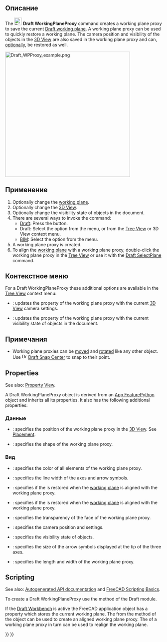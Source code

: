 <languages/>

{{Docnav/ru
|[[Draft_ToggleDisplayMode/ru|ToggleDisplayMode]]
|[[Draft_ApplyStyle/ru|ApplyStyle]]
|[[Draft_Workbench/ru|Draft]]
|IconL=Draft_ToggleDisplayMode.svg
|IconR=Draft_ApplyStyle.svg
|IconC=Workbench_Draft.svg
}}

{{GuiCommand
|Name=Draft WorkingPlaneProxy
|MenuLocation=Utilities → Working Plane Proxy<br>Utils → Working Plane Proxy
|Workbenches=[[Draft_Workbench|Draft]], [[BIM_Workbench|BIM]]
|SeeAlso=[[Draft_SelectPlane|Draft SelectPlane]]
}}

<span id="Description"></span>
==Описание== 

The [[Image:Draft_WorkingPlaneProxy.svg|24px]] '''Draft WorkingPlaneProxy''' command creates a working plane proxy to save the current [[Draft_SelectPlane|Draft working plane]]. A working plane proxy can be used to quickly restore a working plane. The camera position and visibility of the objects in the [[3D_View|3D View]] are also saved in the working plane proxy and can, [[#Properties|optionally]], be restored as well.

[[Image:Draft WPProxy example.png|400px]]
{{Caption|Three working plane proxies showing different orientations and offsets}}

<span id="Usage"></span>
==Применение== 

# Optionally change the [[Draft_SelectPlane|working plane]].
# Optionally change the [[3D_View|3D View]].
# Optionally change the visibility state of objects in the document.
# There are several ways to invoke the command:
#* [[Draft_Workbench|Draft]]: Press the {{Button|[[Image:Draft_WorkingPlaneProxy.svg|16px]] [[Draft_WorkingPlaneProxy|Working Plane Proxy]]}} button.
#* Draft: Select the {{MenuCommand|Utilities → [[Image:Draft_WorkingPlaneProxy.svg|16px]] Working Plane Proxy}} option from the menu, or from the [[Tree_View|Tree View]] or 3D View context menu.
#* [[BIM_Workbench|BIM]]: Select the {{MenuCommand|Utils → [[Image:Draft_WorkingPlaneProxy.svg|16px]] Working Plane Proxy}} option from the menu.
# A working plane proxy is created.
# To align the [[Draft_SelectPlane|working plane]] with a working plane proxy, double-click the working plane proxy in the [[Tree_View|Tree View]] or use it with the [[Draft_SelectPlane|Draft SelectPlane]] command.

<span id="Context_menu"></span>
== Контекстное меню ==

For a Draft WorkingPlaneProxy these additional options are available in the [[Tree_View|Tree View]] context menu:

* {{MenuCommand|[[Image:Draft_SelectPlane.svg|16px]] Save Camera Position}}: updates the {{PropertyView|View Data}} property of the working plane proxy with the current [[3D_View|3D View]] camera settings.
* {{MenuCommand|[[Image:Draft_SelectPlane.svg|16px]] Save Visibility of Objects}}: updates the {{PropertyView|Visibility Map}} property of the working plane proxy with the current visibility state of objects in the document.

<span id="Notes"></span>
==Примечания==

* Working plane proxies can be [[Draft_Move|moved]] and [[Draft_Rotate|rotated]] like any other object. Use [[Image:Draft_Snap_Center.svg|16px]] [[Draft_Snap_Center|Draft Snap Center]] to snap to their {{PropertyData|Placement}} point.

==Properties==

See also: [[Property_View|Property View]].

A Draft WorkingPlaneProxy object is derived from an [[App_FeaturePython|App FeaturePython]] object and inherits all its properties. It also has the following additional properties:

<span id="Data"></span>
=== Данные ===

{{TitleProperty|Base}}

* {{PropertyData|Placement|Placement}}: specifies the position of the working plane proxy in the [[3D_View|3D View]]. See [[Placement|Placement]].
* {{PropertyData|Shape|Shape|Hidden}}: specifies the shape of the working plane proxy.

<span id="View"></span>
=== Вид ===

{{TitleProperty|Base}}

* {{PropertyView|Line Color|Color}}: specifies the color of all elements of the working plane proxy.
* {{PropertyView|Line Width|Float}}: specifies the line width of the axes and arrow symbols.
* {{PropertyView|Restore State|Bool}}: specifies if the {{PropertyView|Visibility Map}} is restored when the [[Draft_SelectPlane|working plane]] is aligned with the working plane proxy.
* {{PropertyView|Restore View|Bool}}: specifies if the {{PropertyView|View Data}} is restored when the [[Draft_SelectPlane|working plane]] is aligned with the working plane proxy.
* {{PropertyView|Transparency|Percent}}: specifies the transparency of the face of the working plane proxy.
* {{PropertyView|View Data|FloatList}}: specifies the camera position and settings.
* {{PropertyView|Visibility Map|Map|Hidden}}: specifies the visibility state of objects.

{{TitleProperty|Draft}}

* {{PropertyView|Arrow Size|Length}}: specifies the size of the arrow symbols displayed at the tip of the three axes.
* {{PropertyView|Display Size|Length}}: specifies the length and width of the working plane proxy.

==Scripting==

See also: [https://freecad.github.io/SourceDoc/ Autogenerated API documentation] and [[FreeCAD_Scripting_Basics|FreeCAD Scripting Basics]].

To create a Draft WorkingPlaneProxy use the {{incode|make_workingplaneproxy}} method of the Draft module.

If the [[Draft_Workbench|Draft Workbench]] is active the FreeCAD application object has a {{incode|DraftWorkingPlane}} property which stores the current working plane. The {{Incode|Placement}} from the {{Incode|getPlacement}} method of the {{incode|DraftWorkingPlane}} object can be used to create an aligned working plane proxy. The {{Incode|Placement}} of a working plane proxy in turn can be used to realign the working plane.

{{Code|code=
# This code only works if the Draft Workbench is active!

import FreeCAD as App
import FreeCADGui as Gui
import Draft

doc = App.newDocument()

workplane = App.DraftWorkingPlane
place = workplane.getPlacement()

proxy = Draft.make_workingplaneproxy(place)
proxy.ViewObject.DisplaySize = 3000
proxy.ViewObject.ArrowSize = 200

axis2 = App.Vector(1, 1, 1)
point2 = App.Vector(3000, 0, 0)
place2 = App.Placement(point2, App.Rotation(axis2, 90))

proxy2 = Draft.make_workingplaneproxy(place2)
proxy2.ViewObject.DisplaySize = 3000
proxy2.ViewObject.ArrowSize = 200

workplane.setFromPlacement(proxy2.Placement, rebase=True)
Gui.Snapper.setGrid()

doc.recompute()
}}


{{Docnav/ru
|[[Draft_ToggleDisplayMode/ru|ToggleDisplayMode]]
|[[Draft_ApplyStyle/ru|ApplyStyle]]
|[[Draft_Workbench/ru|Draft]]
|IconL=Draft_ToggleDisplayMode.svg
|IconR=Draft_ApplyStyle.svg
|IconC=Workbench_Draft.svg
}}

{{Draft Tools navi{{#translation:}}}}
{{Userdocnavi{{#translation:}}}}